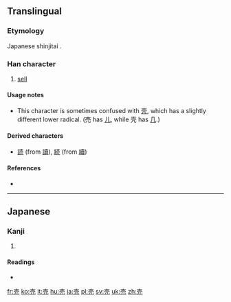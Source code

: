 {{also|賣|卖|壳}}
==Translingual==
{{ja-forms|売|[[卖]]|[[賣]]}}
===Etymology===
Japanese shinjitai {{Han simp|賣}}.

===Han character===
{{Han char|rn=33|rad=士|as=04|sn=7|four=|canj=土月竹山 (GBHU), X土月竹山 (XGBHU)}}

# [[sell]]

====Usage notes====
* This character is sometimes confused with [[壳]], which has a slightly different lower radical. (売 has [[儿]], while 壳 has [[几]].)

====Derived characters====
* [[読]] (from [[讀]]), [[続]] (from [[續]])

====References====
* {{Han ref|kx=0243.041|dkj=05647|dj=0483.090|hdz=10428.021|uh=58F2|ud=22770}}

----

==Japanese==

===Kanji===
{{ja-kanji|grade=2|rs=士04}}

# {{defn|lang=ja|sort=士04}}

====Readings====
* {{ja-readings|on=[[ばい]] (bai), [[まい]] (mai)|kun=[[うる]] (uru)}}

[[fr:売]]
[[ko:売]]
[[it:売]]
[[hu:売]]
[[ja:売]]
[[pl:売]]
[[sv:売]]
[[uk:売]]
[[zh:売]]